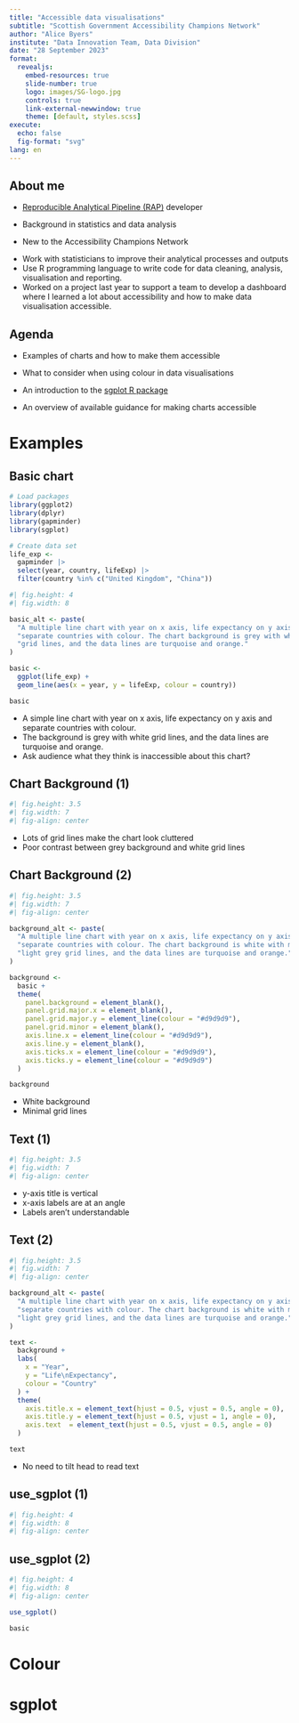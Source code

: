 ```yaml
---
title: "Accessible data visualisations"
subtitle: "Scottish Government Accessibility Champions Network"
author: "Alice Byers"
institute: "Data Innovation Team, Data Division"
date: "28 September 2023"
format:
  revealjs: 
    embed-resources: true
    slide-number: true
    logo: images/SG-logo.jpg
    controls: true
    link-external-newwindow: true
    theme: [default, styles.scss]
execute:
  echo: false
  fig-format: "svg"
lang: en
---
```


## About me

* [Reproducible Analytical Pipeline (RAP)](https://analysisfunction.civilservice.gov.uk/support/reproducible-analytical-pipelines/) developer

* Background in statistics and data analysis

* New to the Accessibility Champions Network

::: {.notes}
* Work with statisticians to improve their analytical processes and outputs
* Use R programming language to write code for data cleaning, analysis, visualisation and reporting.
* Worked on a project last year to support a team to develop a dashboard where I learned a lot about accessibility and how to make data visualisation accessible.
:::


## Agenda

* Examples of charts and how to make them accessible

* What to consider when using colour in data visualisations

* An introduction to the [sgplot R package](https://datasciencescotland.github.io/sgplot/)

* An overview of available guidance for making charts accessible


# Examples {.h1-blue}

## Basic chart

```r
# Load packages
library(ggplot2)
library(dplyr)
library(gapminder)
library(sgplot)

# Create data set
life_exp <-
  gapminder |>
  select(year, country, lifeExp) |>
  filter(country %in% c("United Kingdom", "China"))
```

```r
#| fig.height: 4
#| fig.width: 8

basic_alt <- paste(
  "A multiple line chart with year on x axis, life expectancy on y axis and",
  "separate countries with colour. The chart background is grey with white",
  "grid lines, and the data lines are turquoise and orange."
)

basic <- 
  ggplot(life_exp) +
  geom_line(aes(x = year, y = lifeExp, colour = country))

basic
```

::: {.notes}
* A simple line chart with year on x axis, life expectancy on y axis and separate countries with colour.
* The background is grey with white grid lines, and the data lines are turquoise and orange.
* Ask audience what they think is inaccessible about this chart?
:::


## Chart Background (1) {.smaller}

```r
#| fig.height: 3.5
#| fig.width: 7
#| fig-align: center
```

* Lots of grid lines make the chart look cluttered
* Poor contrast between grey background and white grid lines


## Chart Background (2) {.smaller}

```r
#| fig.height: 3.5
#| fig.width: 7
#| fig-align: center

background_alt <- paste(
  "A multiple line chart with year on x axis, life expectancy on y axis and",
  "separate countries with colour. The chart background is white with minimal",
  "light grey grid lines, and the data lines are turquoise and orange."
)

background <-
  basic +
  theme(
    panel.background = element_blank(),
    panel.grid.major.x = element_blank(),
    panel.grid.major.y = element_line(colour = "#d9d9d9"),
    panel.grid.minor = element_blank(),
    axis.line.x = element_line(colour = "#d9d9d9"),
    axis.line.y = element_blank(),
    axis.ticks.x = element_line(colour = "#d9d9d9"),
    axis.ticks.y = element_line(colour = "#d9d9d9")
  )

background
```

* White background
* Minimal grid lines


## Text (1) {.smaller}

```r
#| fig.height: 3.5
#| fig.width: 7
#| fig-align: center
```

* y-axis title is vertical
* x-axis labels are at an angle
* Labels aren't understandable


## Text (2)

```r
#| fig.height: 3.5
#| fig.width: 7
#| fig-align: center

background_alt <- paste(
  "A multiple line chart with year on x axis, life expectancy on y axis and",
  "separate countries with colour. The chart background is white with minimal",
  "light grey grid lines, and the data lines are turquoise and orange."
)

text <-
  background +
  labs(
    x = "Year",
    y = "Life\nExpectancy",
    colour = "Country"
  ) +
  theme(
    axis.title.x = element_text(hjust = 0.5, vjust = 0.5, angle = 0),
    axis.title.y = element_text(hjust = 0.5, vjust = 1, angle = 0),
    axis.text  = element_text(hjust = 0.5, vjust = 0.5, angle = 0)
  )

text
```

* No need to tilt head to read text


## use_sgplot (1)

```r
#| fig.height: 4
#| fig.width: 8
#| fig-align: center
```

## use_sgplot (2)

```r
#| fig.height: 4
#| fig.width: 8
#| fig-align: center

use_sgplot()

basic
```


# Colour {.h1-blue}


# sgplot {.h1-blue}

